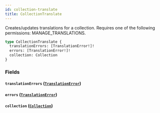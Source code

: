 ```yaml
---
id: collection-translate
title: CollectionTranslate
---
```



Creates/updates translations for a collection. Requires one of the following permissions: MANAGE_TRANSLATIONS.

```graphql
type CollectionTranslate {
  translationErrors: [TranslationError!]!
  errors: [TranslationError!]!
  collection: Collection
}
```


### Fields

#### `translationErrors` ([`TranslationError`](../../../developer/api-reference/objects/translation-error))




#### `errors` ([`TranslationError`](../../../developer/api-reference/objects/translation-error))




#### `collection` ([`Collection`](../../../developer/api-reference/objects/collection))






